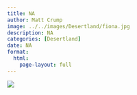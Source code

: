```yaml
---
title: NA
author: Matt Crump
image: ../../images/Desertland/fiona.jpg
description: NA
categories: [Desertland]
date: NA
format:
  html:
    page-layout: full
---
```


![](../../images/Desertland/fiona.jpg)

